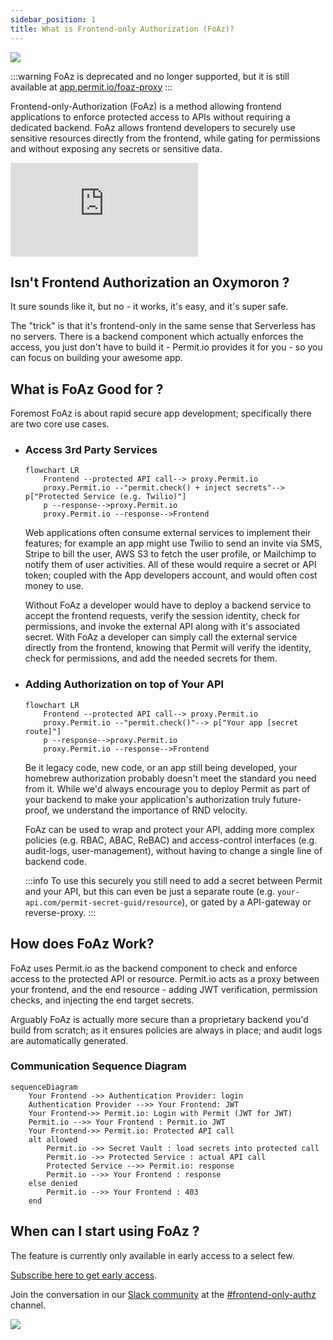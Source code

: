 ```yaml
---
sidebar_position: 1
title: What is Frontend-only Authorization (FoAz)?
---
```


<div style={{ display: "flex", justifyContent: "center" }}>
	<img src="/img/foaz/foaz.png" />
</div>

:::warning
FoAz is deprecated and no longer supported, but it is still available at <a href="https://app.permit.io/foaz-proxy" target="_blank" rel="noopener noreferrer">app.permit.io/foaz-proxy</a>
:::

Frontend-only-Authorization (FoAz) is a method allowing frontend applications to enforce protected access to APIs without requiring a dedicated backend.
FoAz allows frontend developers to securely use sensitive resources directly from the frontend, while gating for permissions and without exposing any secrets or sensitive data.

<div className="video-container">
	<iframe
		src="https://www.youtube.com/embed/ft8HX-S8Duk"
		title="YouTube video player"
		frameBorder="0"
		allow="accelerometer; autoplay; clipboard-write; encrypted-media; gyroscope; picture-in-picture"
		allowFullScreen
	></iframe>
</div>

## Isn't Frontend Authorization an Oxymoron ?

It sure sounds like it, but no - it works, it's easy, and it's super safe.

The "trick" is that it's frontend-only in the same sense that Serverless has no servers.
There is a backend component which actually enforces the access, you just don't have to build it - Permit.io provides it for you - so you can focus on building your awesome app.

## What is FoAz Good for ?

Foremost FoAz is about rapid secure app development; specifically there are two core use cases.

- ### Access 3rd Party Services

  ```mermaid
  flowchart LR
      Frontend --protected API call--> proxy.Permit.io
      proxy.Permit.io --"permit.check() + inject secrets"--> p["Protected Service (e.g. Twilio)"]
      p --response-->proxy.Permit.io
      proxy.Permit.io --response-->Frontend
  ```

  Web applications often consume external services to implement their features; for example an app might use Twilio to send an invite via SMS, Stripe to bill the user, AWS S3 to fetch the user profile, or Mailchimp to notify them of user activities.
  All of these would require a secret or API token; coupled with the App developers account, and would often cost money to use.

  Without FoAz a developer would have to deploy a backend service to accept the frontend requests, verify the session identity, check for permissions, and invoke the external API along with it's associated secret.
  With FoAz a developer can simply call the external service directly from the frontend, knowing that Permit will verify the identity, check for permissions, and add the needed secrets for them.

- ### Adding Authorization on top of Your API

  ```mermaid
  flowchart LR
      Frontend --protected API call--> proxy.Permit.io
      proxy.Permit.io --"permit.check()"--> p["Your app [secret route]"]
      p --response-->proxy.Permit.io
      proxy.Permit.io --response-->Frontend
  ```

  Be it legacy code, new code, or an app still being developed, your homebrew authorization probably doesn't meet the standard you need from it.
  While we'd always encourage you to deploy Permit as part of your backend to make your application's authorization truly future-proof, we understand the importance of RND velocity.

  FoAz can be used to wrap and protect your API, adding more complex policies (e.g. RBAC, ABAC, ReBAC) and access-control interfaces (e.g. audit-logs, user-management), without having to change a single line of backend code.

  :::info
  To use this securely you still need to add a secret between Permit and your API,
  but this can even be just a separate route (e.g. `your-api.com/permit-secret-guid/resource`), or gated by a API-gateway or reverse-proxy.
  :::

## How does FoAz Work?

FoAz uses Permit.io as the backend component to check and enforce access to the protected API or resource.
Permit.io acts as a proxy between your frontend, and the end resource - adding JWT verification, permission checks, and injecting the end target secrets.

Arguably FoAz is actually more secure than a proprietary backend you'd build from scratch; as it ensures policies are always in place; and audit logs are automatically generated.

### Communication Sequence Diagram

```mermaid
sequenceDiagram
    Your Frontend ->> Authentication Provider: login
    Authentication Provider -->> Your Frontend: JWT
    Your Frontend->> Permit.io: Login with Permit (JWT for JWT)
    Permit.io -->> Your Frontend : Permit.io JWT
    Your Frontend->> Permit.io: Protected API call
    alt allowed
        Permit.io ->> Secret Vault : load secrets into protected call
        Permit.io ->> Protected Service : actual API call
        Protected Service -->> Permit.io: response
        Permit.io -->> Your Frontend : response
    else denied
        Permit.io -->> Your Frontend : 403
    end
```

## When can I start using FoAz ?

The feature is currently only available in early access to a select few.

[Subscribe here to get early access](https://hello.permit.io/foaz-ea).

Join the conversation in our [ Slack community](https://io.permit.io/join_community) at the [#frontend-only-authz](https://permit-io.slack.com/archives/C04U83ZABRD) channel.

[![](https://camo.githubusercontent.com/77726b9422833db0515171ce5ecc6458ce1877d29ad5785c6fb531805c5e8f13/68747470733a2f2f692e6962622e636f2f777a724748514c2f47726f75702d3734392e706e67)](https://io.permit.io/join_community)
